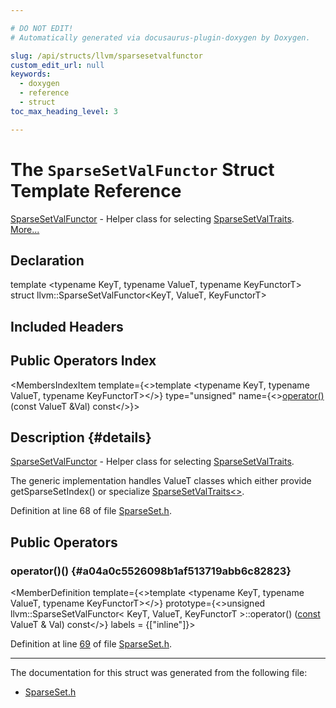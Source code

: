 ```yaml
---

# DO NOT EDIT!
# Automatically generated via docusaurus-plugin-doxygen by Doxygen.

slug: /api/structs/llvm/sparsesetvalfunctor
custom_edit_url: null
keywords:
  - doxygen
  - reference
  - struct
toc_max_heading_level: 3

---
```





# The `SparseSetValFunctor` Struct Template Reference

<DoxygenPage pluginConfig={pluginConfig}>

<a href="/docs/api/structs/llvm/sparsesetvalfunctor">SparseSetValFunctor</a> - Helper class for selecting <a href="/docs/api/structs/llvm/sparsesetvaltraits">SparseSetValTraits</a>. <a href="#details">More...</a>

## Declaration

<CodeBlock>template &lt;typename KeyT, typename ValueT, typename KeyFunctorT&gt;
struct llvm::SparseSetValFunctor&lt;KeyT, ValueT, KeyFunctorT&gt;</CodeBlock>

## Included Headers

<IncludesList>
<IncludesListItem
  filePath="llvm/ADT/SparseSet.h"
  permalink="/docs/api/files/include/include/llvm/include/llvm/adt/sparseset-h"
  isLocal="true" />
</IncludesList>

## Public Operators Index

<MembersIndex>

<MembersIndexItem
  template={<>template &lt;typename KeyT, typename ValueT, typename KeyFunctorT&gt;</>}
  type="unsigned"
  name={<><a href="#a04a0c5526098b1af513719abb6c82823">operator()</a> (const ValueT &amp;Val) const</>}>
</MembersIndexItem>

</MembersIndex>

## Description {#details}

<a href="/docs/api/structs/llvm/sparsesetvalfunctor">SparseSetValFunctor</a> - Helper class for selecting <a href="/docs/api/structs/llvm/sparsesetvaltraits">SparseSetValTraits</a>.

The generic implementation handles ValueT classes which either provide getSparseSetIndex() or specialize <a href="/docs/api/structs/llvm/sparsesetvaltraits">SparseSetValTraits&lt;&gt;</a>.

Definition at line 68 of file <a href="/docs/api/files/include/include/llvm/include/llvm/adt/sparseset-h">SparseSet.h</a>.

<SectionDefinition>

## Public Operators

### operator()() {#a04a0c5526098b1af513719abb6c82823}

<MemberDefinition
  template={<>template &lt;typename KeyT, typename ValueT, typename KeyFunctorT&gt;</>}
  prototype={<>unsigned llvm::SparseSetValFunctor&lt; KeyT, ValueT, KeyFunctorT &gt;::operator() (<a href="/docs/api/files/lib/lib/target/lib/target/aarch64/aarch64promoteconstant-cpp/#a90f8350fecae261c25be85d38b451bff">const</a> ValueT &amp; Val) const</>}
  labels = {["inline"]}>

Definition at line <a href="/docs/api/files/include/include/llvm/include/llvm/adt/sparseset-h/#l00069">69</a> of file <a href="/docs/api/files/include/include/llvm/include/llvm/adt/sparseset-h">SparseSet.h</a>.
</MemberDefinition>

</SectionDefinition>

<hr/>

The documentation for this struct was generated from the following file:

<ul>
<li><a href="/docs/api/files/include/include/llvm/include/llvm/adt/sparseset-h">SparseSet.h</a></li>
</ul>

</DoxygenPage>
